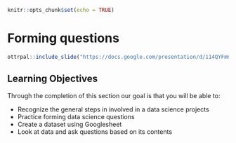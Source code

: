 

```r
knitr::opts_chunk$set(echo = TRUE)
```

# Forming questions

```r
ottrpal::include_slide("https://docs.google.com/presentation/d/114QYFmKuJ2M5E3tlBw8Gwu2xI09tb8gnrKrNkMY9CG4/edit#slide=id.g145cde68be4_0_10")
```

## Learning Objectives

Through the completion of this section our goal is that you will be able to:

- Recognize the general steps in involved in a data science projects
- Practice forming data science questions
- Create a dataset using Googlesheet
- Look at data and ask questions based on its contents
